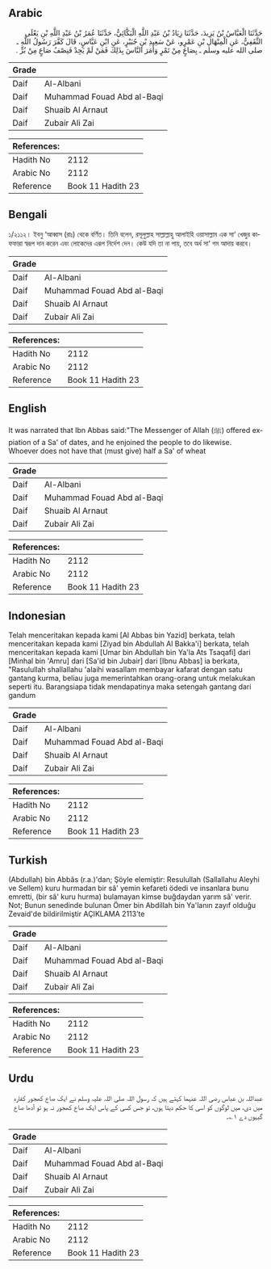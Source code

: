 ## Arabic


<div dir="rtl" lang="ar" style={{fontSize:'larger',backgroundColor:'#f8f9fa',padding:20}}>
حَدَّثَنَا الْعَبَّاسُ بْنُ يَزِيدَ، حَدَّثَنَا زِيَادُ بْنُ عَبْدِ اللَّهِ الْبَكَّائِيُّ، حَدَّثَنَا عُمَرُ بْنُ عَبْدِ اللَّهِ بْنِ يَعْلَى الثَّقَفِيُّ، عَنِ الْمِنْهَالِ بْنِ عَمْرٍو، عَنْ سَعِيدِ بْنِ جُبَيْرٍ، عَنِ ابْنِ عَبَّاسٍ، قَالَ كَفَّرَ رَسُولُ اللَّهِ ـ صلى الله عليه وسلم ـ بِصَاعٍ مِنْ تَمْرٍ وَأَمَرَ النَّاسَ بِذَلِكَ فَمَنْ لَمْ يَجِدْ فَنِصْفُ صَاعٍ مِنْ بُرٍّ ‏.‏
</div>
<div style={{backgroundColor:'#f8f9fa',padding:20, marginBottom: 10}}><table> <thead> <tr> <th>Grade</th> <th></th> </tr> </thead> <tbody> <tr><td>Daif</td><td>Al-Albani</td></tr><tr><td>Daif</td><td>Muhammad Fouad Abd al-Baqi</td></tr><tr><td>Daif</td><td>Shuaib Al Arnaut</td></tr><tr><td>Daif</td><td>Zubair Ali Zai</td></tr></tbody></table><table> <thead> <tr> <th>References:</th> <th></th> </tr> </thead> <tbody><tr><td>Hadith No</td><td>2112</td></tr><tr><td>Arabic No</td><td>2112</td></tr><tr><td>Reference</td><td>Book 11 Hadith 23</td></tr></tbody></table></div>

## Bengali


<div dir="ltr" lang="bn" style={{fontSize:'larger',backgroundColor:'#f8f9fa',padding:20}}>
১/২১১২। ইবনু ‘আব্বাস (রাঃ) থেকে বর্ণিত। তিনি বলেন, রসূলুল্লাহ সাল্লাল্লাহু আলাইহি ওয়াসাল্লাম এক সা‘ খেজুর কাফফারা স্বরূপ দান করেন এবং লোকেদের এরূপ নির্দেশ দেন। কেউ যদি তা না পায়, তবে অর্ধ সা‘ গম আদায় করবে।
</div>
<div style={{backgroundColor:'#f8f9fa',padding:20, marginBottom: 10}}><table> <thead> <tr> <th>Grade</th> <th></th> </tr> </thead> <tbody> <tr><td>Daif</td><td>Al-Albani</td></tr><tr><td>Daif</td><td>Muhammad Fouad Abd al-Baqi</td></tr><tr><td>Daif</td><td>Shuaib Al Arnaut</td></tr><tr><td>Daif</td><td>Zubair Ali Zai</td></tr></tbody></table><table> <thead> <tr> <th>References:</th> <th></th> </tr> </thead> <tbody><tr><td>Hadith No</td><td>2112</td></tr><tr><td>Arabic No</td><td>2112</td></tr><tr><td>Reference</td><td>Book 11 Hadith 23</td></tr></tbody></table></div>

## English


<div dir="ltr" lang="en" style={{fontSize:'larger',backgroundColor:'#f8f9fa',padding:20}}>
It was narrated that Ibn Abbas said:"The Messenger of Allah (ﷺ) offered expiation of a Sa' of dates, and he enjoined the people to do likewise. Whoever does not have that (must give) half a Sa' of wheat
</div>
<div style={{backgroundColor:'#f8f9fa',padding:20, marginBottom: 10}}><table> <thead> <tr> <th>Grade</th> <th></th> </tr> </thead> <tbody> <tr><td>Daif</td><td>Al-Albani</td></tr><tr><td>Daif</td><td>Muhammad Fouad Abd al-Baqi</td></tr><tr><td>Daif</td><td>Shuaib Al Arnaut</td></tr><tr><td>Daif</td><td>Zubair Ali Zai</td></tr></tbody></table><table> <thead> <tr> <th>References:</th> <th></th> </tr> </thead> <tbody><tr><td>Hadith No</td><td>2112</td></tr><tr><td>Arabic No</td><td>2112</td></tr><tr><td>Reference</td><td>Book 11 Hadith 23</td></tr></tbody></table></div>

## Indonesian


<div dir="ltr" lang="id" style={{fontSize:'larger',backgroundColor:'#f8f9fa',padding:20}}>
Telah menceritakan kepada kami [Al Abbas bin Yazid] berkata, telah menceritakan kepada kami [Ziyad bin Abdullah Al Bakka'i] berkata, telah menceritakan kepada kami [Umar bin Abdullah bin Ya'la Ats Tsaqafi] dari [Minhal bin 'Amru] dari [Sa'id bin Jubair] dari [Ibnu Abbas] ia berkata, "Rasulullah shallallahu 'alaihi wasallam membayar kafarat dengan satu gantang kurma, beliau juga memerintahkan orang-orang untuk melakukan seperti itu. Barangsiapa tidak mendapatinya maka setengah gantang dari gandum
</div>
<div style={{backgroundColor:'#f8f9fa',padding:20, marginBottom: 10}}><table> <thead> <tr> <th>Grade</th> <th></th> </tr> </thead> <tbody> <tr><td>Daif</td><td>Al-Albani</td></tr><tr><td>Daif</td><td>Muhammad Fouad Abd al-Baqi</td></tr><tr><td>Daif</td><td>Shuaib Al Arnaut</td></tr><tr><td>Daif</td><td>Zubair Ali Zai</td></tr></tbody></table><table> <thead> <tr> <th>References:</th> <th></th> </tr> </thead> <tbody><tr><td>Hadith No</td><td>2112</td></tr><tr><td>Arabic No</td><td>2112</td></tr><tr><td>Reference</td><td>Book 11 Hadith 23</td></tr></tbody></table></div>

## Turkish


<div dir="ltr" lang="tr" style={{fontSize:'larger',backgroundColor:'#f8f9fa',padding:20}}>
(Abdullah) bin Abbâs (r.a.)'dan; Şöyle elemiştir: Resulullah (Sallallahu Aleyhi ve Sellem) kuru hurmadan bir sâ' yemin kefareti ödedi ve insanlara bunu emretti, (bir sâ' kuru hurma) bulamayan kimse buğdaydan yarım sâ' verir. Not; Bunun senedinde bulunan Ömer bin Abdillah bin Ya'lanın zayıf olduğu Zevaid'de bildirilmiştir AÇIKLAMA 2113’te
</div>
<div style={{backgroundColor:'#f8f9fa',padding:20, marginBottom: 10}}><table> <thead> <tr> <th>Grade</th> <th></th> </tr> </thead> <tbody> <tr><td>Daif</td><td>Al-Albani</td></tr><tr><td>Daif</td><td>Muhammad Fouad Abd al-Baqi</td></tr><tr><td>Daif</td><td>Shuaib Al Arnaut</td></tr><tr><td>Daif</td><td>Zubair Ali Zai</td></tr></tbody></table><table> <thead> <tr> <th>References:</th> <th></th> </tr> </thead> <tbody><tr><td>Hadith No</td><td>2112</td></tr><tr><td>Arabic No</td><td>2112</td></tr><tr><td>Reference</td><td>Book 11 Hadith 23</td></tr></tbody></table></div>

## Urdu


<div dir="rtl" lang="ur" style={{fontSize:'larger',backgroundColor:'#f8f9fa',padding:20}}>
عبداللہ بن عباس رضی اللہ عنہما کہتے ہیں کہ رسول اللہ صلی اللہ علیہ وسلم نے ایک صاع کھجور کفارہ میں دی، میں لوگوں کو اسی کا حکم دیتا ہوں، تو جس کسی کے پاس ایک صاع کھجور نہ ہو تو آدھا صاع گیہوں دے ۱؎۔
</div>
<div style={{backgroundColor:'#f8f9fa',padding:20, marginBottom: 10}}><table> <thead> <tr> <th>Grade</th> <th></th> </tr> </thead> <tbody> <tr><td>Daif</td><td>Al-Albani</td></tr><tr><td>Daif</td><td>Muhammad Fouad Abd al-Baqi</td></tr><tr><td>Daif</td><td>Shuaib Al Arnaut</td></tr><tr><td>Daif</td><td>Zubair Ali Zai</td></tr></tbody></table><table> <thead> <tr> <th>References:</th> <th></th> </tr> </thead> <tbody><tr><td>Hadith No</td><td>2112</td></tr><tr><td>Arabic No</td><td>2112</td></tr><tr><td>Reference</td><td>Book 11 Hadith 23</td></tr></tbody></table></div>